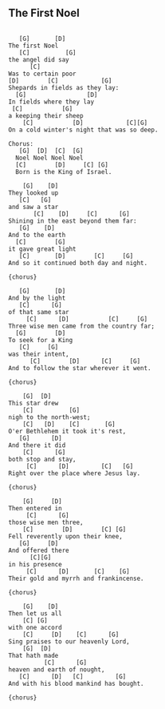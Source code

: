 ## The First Noel {#weihnachten-the-first-noel}



```

   [G]       [D] 
The first Noel 
   [C]          [G]
the angel did say 
      [C]
Was to certain poor 
[D]        [C]            [G]
Shepards in fields as they lay: 
  [G]                 [D]
In fields where they lay
 [C]           [G]
a keeping their sheep
    [C]           [D]            [C][G] 
On a cold winter's night that was so deep.

Chorus:
   [G]  [D]  [C]  [G]
  Noel Noel Noel Noel
  [C]        [D]     [C] [G]
  Born is the King of Israel.
 
    [G]    [D]  
They looked up 
   [C]   [G]
and saw a star 
       [C]    [D]     [C]      [G]
Shining in the east beyond them far:
   [G]    [D]      
And to the earth 
  [C]        [G]
it gave great light
   [C]       [D]        [C]     [G] 
And so it continued both day and night. 

{chorus}

   [G]       [D] 
And by the light
   [C]      [G]
of that same star 
     [C]      [D]           [C]     [G]
Three wise men came from the country far; 
  [G]        [D]
To seek for a King
   [C]     [G]
was their intent, 
      [C]        [D]      [C]     [G] 
And to follow the star wherever it went. 

{chorus}

    [G]  [D] 
This star drew 
    [C]          [G]
nigh to the north-west; 
    [C]   [D]    [C]       [G]
O'er Bethlehem it took it's rest, 
   [G]      [D]
And there it did
    [C]      [G]
both stop and stay, 
     [C]      [D]         [C]   [G] 
Right over the place where Jesus lay. 

{chorus}

    [G]     [D] 
Then entered in
     [C]      [G]
those wise men three, 
    [C]        [D]        [C] [G]
Fell reverently upon their knee, 
   [G]     [D]
And offered there 
      [C][G]
in his presence 
     [C]      [D]       [C]    [G] 
Their gold and myrrh and frankincense. 

{chorus}

    [G]    [D] 
Then let us all
    [C] [G]
with one accord  
    [C]     [D]    [C]      [G]
Sing praises to our heavenly Lord, 
    [G]  [D]
That hath made
          [C]      [G]
heaven and earth of nought,
   [C]      [D]   [C]         [G] 
And with his blood mankind has bought. 

{chorus}
```
